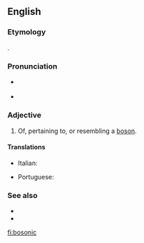 ==English==

===Etymology===
{{suffix|boson|ic|lang=en}}.

===Pronunciation===
* {{a|US}} {{IPA|/boʊˈsɑnɪk/|lang=en}}
* {{rhymes|ɒnɪk|lang=en}}

===Adjective===
{{en-adj}}

# {{lb|en|quantum physics}} Of, pertaining to, or resembling a [[boson]].

====Translations====
{{trans-top|of, pertaining to, or resembling a boson}}
* Italian: {{t+|it|bosonico}}
{{trans-mid}}
* Portuguese: {{t|pt|bosônico}}
{{trans-bottom}}

===See also===
* {{l|en|fermionic}}
* {{projectlink|wikipedia|Boson}}

[[fi:bosonic]]
